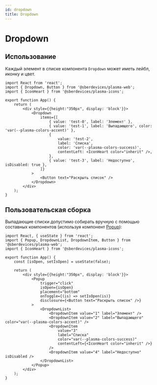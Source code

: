 ```yaml
---
id: dropdown
title: Dropdown
---
```



# Dropdown
<Description name="Dropdown" />
<PropsTable name="Dropdown" />

## Использование
Каждый элемент в списке компонента `Dropdown` может иметь лейбл, иконку и цвет.

```tsx live
import React from 'react';
import { Dropdown, Button } from '@sberdevices/plasma-web';
import { IconHeart } from '@sberdevices/plasma-icons';

export function App() {
    return (
        <div style={{height:"350px", display: 'block'}}>
            <Dropdown
                items={[
                    { value: 'test-0', label: 'Элемент' },
                    { value: 'test-1', label: 'Выпадающего', color: 'var(--plasma-colors-accent)' },
                    {
                        value: 'test-2',
                        label: 'Списка',
                        color: 'var(--plasma-colors-success)',
                        contentLeft: <IconHeart color="inherit" />,
                    },
                    { value: 'test-3', label: 'Недоступно', isDisabled: true },
                ]}
            >
                <Button text="Раскрыть список" />
            </Dropdown>
        </div>
    );
}
```

## Пользовательская сборка
Выпадающие списки допустимо собирать вручную с помощью составных компонентов (используя компонент [Popup](./popup)):

```tsx live
import React, { useState } from 'react';
import { Popup, DropdownList, DropdownItem, Button } from '@sberdevices/plasma-web';
import { IconHeart } from '@sberdevices/plasma-icons';

export function App() {
    const [isOpen, setIsOpen] = useState(false);

    return (
        <div style={{height:"350px", display: 'block'}}>
            <Popup
                trigger="click"
                isOpen={isOpen}
                placement="bottom"
                onToggle={(is) => setIsOpen(is)}
                disclosure={<Button text="Раскрыть список" />}
            >
                <DropdownList>
                    <DropdownItem value="1" label="Элемент" />
                    <DropdownItem value="2" label="Выпадающего" color="var(--plasma-colors-accent)" />
                    <DropdownItem
                        value="3"
                        label="Списка"
                        color="var(--plasma-colors-success)"
                        contentLeft={<IconHeart color="inherit" />}
                    />
                    <DropdownItem value="4" label="Недоступно" isDisabled />
                </DropdownList>
            </Popup>
        </div>
    );
}
```
